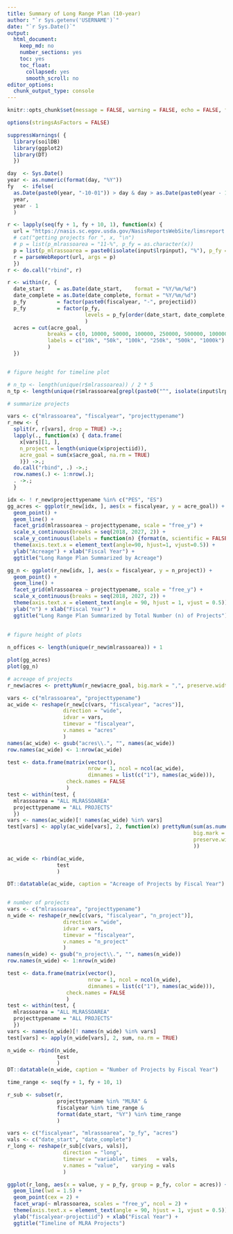 ---
title: Summary of Long Range Plan (10-year)
author: "`r Sys.getenv('USERNAME')`"
date: "`r Sys.Date()`"
output:
  html_document:
    keep_md: no
    number_sections: yes
    toc: yes
    toc_float:
      collapsed: yes
      smooth_scroll: no
editor_options: 
  chunk_output_type: console
---


```{r, echo = FALSE}
knitr::opts_chunk$set(message = FALSE, warning = FALSE, echo = FALSE, fig.width = 8)

options(stringsAsFactors = FALSE)
```

```{r load-packages}
suppressWarnings( {
  library(soilDB)
  library(ggplot2)
  library(DT)
  })
```

```{r load-data, eval = TRUE, echo = FALSE}

day  <- Sys.Date()
year <- as.numeric(format(day, "%Y"))
fy   <- ifelse(
  as.Date(paste0(year, "-10-01")) > day & day > as.Date(paste0(year - 1, "-09-30")),
  year, 
  year - 1
  )

r <- lapply(seq(fy + 1, fy + 10, 1), function(x) {
  url = "https://nasis.sc.egov.usda.gov/NasisReportsWebSite/limsreport.aspx?report_name=get_project2_from_NASISWebReport"
  # cat("getting projects for ", x, "\n")
  # p = list(p_mlrassoarea = "11-%", p_fy = as.character(x))
  p = list(p_mlrassoarea = paste0(isolate(input$lrpinput), "%"), p_fy = x)
  r = parseWebReport(url, args = p)
  })
r <- do.call("rbind", r)

r <- within(r, {
  date_start    = as.Date(date_start,    format = "%Y/%m/%d")
  date_complete = as.Date(date_complete, format = "%Y/%m/%d")
  p_fy          = factor(paste0(fiscalyear, "-", projectiid))
  p_fy          = factor(p_fy,
                         levels = p_fy[order(date_start, date_complete, acre_goal, decreasing = TRUE)]
                         )
  acres = cut(acre_goal,
             breaks = c(0, 10000, 50000, 100000, 250000, 500000, 1000000),
             labels = c("10k", "50k", "100k", "250k", "500k", "1000k")
             )
  })


# figure height for timeline plot

# n_tp <- length(unique(r$mlrassoarea)) / 2 * 5
n_tp <- length(unique(r$mlrassoarea[grepl(paste0("^", isolate(input$lrpinput)), r$mlrassoarea)])) / 2 * 5

```

```{r}

# summarize projects

vars <- c("mlrassoarea", "fiscalyear", "projecttypename")
r_new <- {
  split(r, r[vars], drop = TRUE) ->.;
  lapply(., function(x) { data.frame(
    x[vars][1, ],
    n_project = length(unique(x$projectiid)),
    acre_goal = sum(x$acre_goal, na.rm = TRUE)
    )}) ->.;
  do.call("rbind", .) ->.;
  row.names(.) <- 1:nrow(.);
  . ->.;
  }

idx <- ! r_new$projecttypename %in% c("PES", "ES")
gg_acres <- ggplot(r_new[idx, ], aes(x = fiscalyear, y = acre_goal)) +
  geom_point() +
  geom_line() +
  facet_grid(mlrassoarea ~ projecttypename, scale = "free_y") +
  scale_x_continuous(breaks = seq(2018, 2027, 2)) +
  scale_y_continuous(labels = function(n) {format(n, scientific = FALSE)}) +
  theme(axis.text.x = element_text(angle=90, hjust=1, vjust=0.5)) + 
  ylab("Acreage") + xlab("Fiscal Year") +
  ggtitle("Long Range Plan Summarized by Acreage")

gg_n <- ggplot(r_new[idx, ], aes(x = fiscalyear, y = n_project)) +
  geom_point() +
  geom_line() +
  facet_grid(mlrassoarea ~ projecttypename, scale = "free_y") +
  scale_x_continuous(breaks = seq(2018, 2027, 2)) + 
  theme(axis.text.x = element_text(angle = 90, hjust = 1, vjust = 0.5)) +
  ylab("n") + xlab("Fiscal Year") +
  ggtitle("Long Range Plan Summarized by Total Number (n) of Projects")
  
  
# figure height of plots

n_offices <- length(unique(r_new$mlrassoarea)) + 1

```


```{r plot-lrp}
plot(gg_acres)
plot(gg_n)
```


```{r print-lrp}

# acreage of projects
r_new$acres <- prettyNum(r_new$acre_goal, big.mark = ",", preserve.width = "common")

vars <- c("mlrassoarea", "projecttypename")
ac_wide <- reshape(r_new[c(vars, "fiscalyear", "acres")],
                  direction = "wide", 
                  idvar = vars,
                  timevar = "fiscalyear",
                  v.names = "acres"
                  )
names(ac_wide) <- gsub("acres\\.", "", names(ac_wide))
row.names(ac_wide) <- 1:nrow(ac_wide)

test <- data.frame(matrix(vector(), 
                          nrow = 1, ncol = ncol(ac_wide), 
                          dimnames = list(c("1"), names(ac_wide))), 
                   check.names = FALSE
                   )
test <- within(test, {
  mlrassoarea = "ALL MLRASSOAREA"
  projecttypename = "ALL PROJECTS"
  })
vars <- names(ac_wide)[! names(ac_wide) %in% vars]
test[vars] <- apply(ac_wide[vars], 2, function(x) prettyNum(sum(as.numeric(gsub(",", "", x)), na.rm = TRUE), 
                                                            big.mark = ",", 
                                                            preserve.width = "common"
                                                            ))

ac_wide <- rbind(ac_wide,
                test
                )

DT::datatable(ac_wide, caption = "Acreage of Projects by Fiscal Year")


# number of projects
vars <- c("mlrassoarea", "projecttypename")
n_wide <- reshape(r_new[c(vars, "fiscalyear", "n_project")],
                  direction = "wide", 
                  idvar = vars,
                  timevar = "fiscalyear",
                  v.names = "n_project"
                  )
names(n_wide) <- gsub("n_project\\.", "", names(n_wide))
row.names(n_wide) <- 1:nrow(n_wide)

test <- data.frame(matrix(vector(), 
                          nrow = 1, ncol = ncol(n_wide), 
                          dimnames = list(c("1"), names(ac_wide))), 
                   check.names = FALSE
                   )
test <- within(test, {
  mlrassoarea = "ALL MLRASSOAREA"
  projecttypename = "ALL PROJECTS"
  })
vars <- names(n_wide)[! names(n_wide) %in% vars]
test[vars] <- apply(n_wide[vars], 2, sum, na.rm = TRUE)

n_wide <- rbind(n_wide,
                test
                )
DT::datatable(n_wide, caption = "Number of Projects by Fiscal Year")

```


```{r timeline, eval = TRUE, fig.height = n_tp}
time_range <- seq(fy + 1, fy + 10, 1)

r_sub <- subset(r, 
                projecttypename %in% "MLRA" & 
                fiscalyear %in% time_range &
                format(date_start, "%Y") %in% time_range
                )

vars <- c("fiscalyear", "mlrassoarea", "p_fy", "acres")
vals <- c("date_start", "date_complete")
r_long <- reshape(r_sub[c(vars, vals)],
                  direction = "long",
                  timevar = "variable", times   = vals,
                  v.names = "value",    varying = vals
                  )

ggplot(r_long, aes(x = value, y = p_fy, group = p_fy, color = acres)) +
  geom_line(lwd = 1.5) +
  geom_point(cex = 2) +
  facet_wrap(~ mlrassoarea, scales = "free_y", ncol = 2) +
  theme(axis.text.x = element_text(angle = 90, hjust = 1, vjust = 0.5)) + 
  ylab("fiscalyear-projectiid") + xlab("Fiscal Year") +
  ggtitle("Timeline of MLRA Projects")

```

